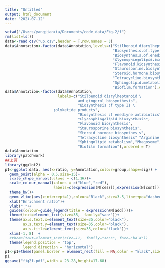 ```yaml
---
title: "Untitled"
output: html_document
date: "2023-07-12"
---
```



```r
setwd("/Users/yangjianxia/Documents/code_data/Fig.2/f")
rm(list=ls())
data<-read.csv("up.csv",header = T,row.names = 1)
data$Annotation<-factor(data$Annotation,levels=c("Stilbenoid.diarylheptanoid.and.gingerol.biosynthesis",
                                                 "Biosynthesis.of.type.II.polyketide.products",
                                                 "Biosynthesis.of.enediyne.antibiotics",
                                                 "Glycosphingolipid.biosynthesis",
                                                 "Flavonoid.biosynthesis",
                                                 "Staurosporine.biosynthesis",
                                                 "Steroid.hormone.biosynthesis",
                                                 "Tetracycline.biosynthesis","Arginine.biosynthesis",
                                                 "Sphingolipid.metabolism","Phagosome",
                                                 "Biofilm.formation"),ordered = T)
data$Annotation<-factor(data$Annotation,
                        labels=c("Stilbenoid diarylheptanoid \
                                 and gingerol biosynthesis",
                                 "Biosynthesis of type II \
                      polyketide products",
                                 "Biosynthesis of enediyne antibiotics",
                                 "Glycosphingolipid biosynthesis",
                                 "Flavonoid biosynthesis",
                                 "Staurosporine biosynthesis",
                                 "Steroid hormone biosynthesis",
                                 "Tetracycline biosynthesis","Arginine biosynthesis",
                                 "Sphingolipid metabolism","Phagosome",
                                 "Biofilm formation"),ordered = T)
data$Annotation
library(patchwork)
##上调
library(ggplot2)
p1<-ggplot(data, aes(x=ratio, y=Annotation,colour=group,shape=sig)) +
  geom_point(alpha = 0.5,size=15)+
  scale_shape_manual(values = c(1,16))+
  scale_colour_manual(values = c("blue","red"),
                      labels=c(expression(N[cess]),expression(N[cont])))+
  theme_bw()+
  geom_vline(aes(xintercept=1),colour="Black",size=3.5,linetype="dashed")+
  xlab("Enrichment ratio")+
  ylab(" ")+
  guides(colour=guide_legend(title = expression(N[add])))+
  theme(text=element_text(size=35,  family="sans"))+
  theme(axis.text.x=element_text(size=35,color="black"), 
        axis.text.y=element_text(size=35,color="black"), 
        axis.title=element_text(size=35,color="black"))+
  xlim(-1, 8)  +
  #theme(text=element_text(size=11,  family="sans", face="bold"))+
  theme(legend.position = 'top', 
        legend.direction = "horizontal")
p1<-p1+theme(panel.border = element_rect(fill = NA,color = "black",size=3.5,linetype = "solid"))
p1
ggsave("fig2f.pdf",width = 23.28,height=17.68)
```

